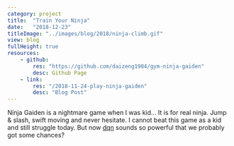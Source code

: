 ```yaml
---
category: project
title:  "Train Your Ninja"
date:   "2018-12-23"
titleImage: "../images/blog/2018/ninja-climb.gif"
view: blog
fullHeight: true
resources:
    - github:
        res: "https://github.com/daizeng1984/gym-ninja-gaiden"
        desc: Github Page
    - link: 
        res: "/2018-11-24-play-ninja-gaiden"
        desc: "Blog Post"
---
```


Ninja Gaiden is a nightmare game when I was kid... It is for real ninja. Jump & slash, swift moving and never hesitate. I cannot beat this game as a kid and still struggle today. But now [dqn](https://deepmind.com/research/dqn/) sounds so powerful that we probably got some chances?
